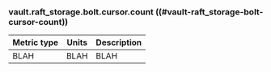 ### vault.raft_storage.bolt.cursor.count ((#vault-raft_storage-bolt-cursor-count))

Metric type | Units | Description
----------- | ----- | -----------
BLAH     | BLAH    | BLAH